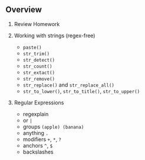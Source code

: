 ## Overview

1. Review Homework

1. Working with strings (regex-free)
    - `paste()`
    - `str_trim()`
    - `str_detect()`
    - `str_count()`
    - `str_extact()`
    - `str_remove()`
    - `str_replace()` and `str_replace_all()`
    - `str_to_lower()`, `str_to_title()`, `str_to_upper()`
    
1. Regular Expressions
    - regexplain
    - or `|`
    - groups `(apple) (banana)`
    - anything `.`
    - modifiers `+`, `*`, `?`
    - anchors `^`, `$`
    - backslashes
